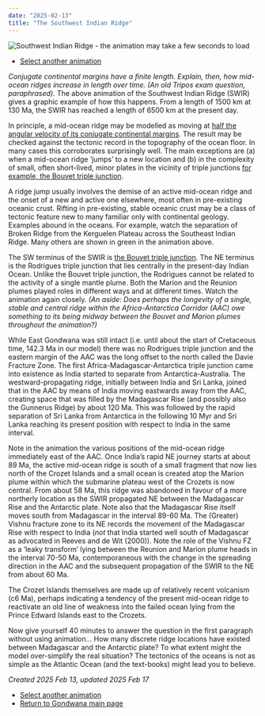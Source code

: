 ```yaml
---
date: "2025-02-13"
title: "The Southwest Indian Ridge"
---
```


![Southwest Indian Ridge - the animation may take a few seconds to load](swir-6.gif)

 * [Select another animation](../animations)

*Conjugate continental margins have a finite length.  Explain, then, how mid-ocean ridges increase in length over time. (An old Tripos exam question, paraphrased).*
The above animation of the Southwest Indian Ridge (SWIR) gives a graphic example of how this happens.  From a length of 1500 km at 130 Ma, the SWIR has reached a length of 6500 km at the present day.

In principle, a mid-ocean ridge may be modelled as moving at [half the angular velocity of its conjugate continental margins](https://www.reeves.nl/gondwana/mid-ocean-ridges).  The result may be checked against the tectonic record in the topography of the ocean floor.  In many cases this corroborates surprisingly well.  The main exceptions are (a) when a mid-ocean ridge ‘jumps’ to a new location and (b) in the complexity of small, often short-lived, minor plates in the vicinity of triple junctions [for example, the Bouvet triple junction](https://www.reeves.nl/gondwana/aac-anim-1).

A ridge jump usually involves the demise of an active mid-ocean ridge and the onset of a new and active one elsewhere, most often in pre-existing oceanic crust.  Rifting in pre-existing, stable oceanic crust may be a class of tectonic feature new to many familiar only with continental geology.  Examples abound in the oceans.  For example, watch the separation of Broken Ridge from the Kerguelen Plateau across the Southeast Indian Ridge.  Many others are shown in green in the animation above.

The SW terminus of the SWIR is [the Bouvet triple junction](https://www.reeves.nl/gondwana/aac-anim-1).  The NE terminus is the Rodrigues triple junction that lies centrally in the present-day Indian Ocean.  Unlike the Bouvet triple junction, the Rodrigues cannot be related to the activity of a single mantle plume.  Both the Marion and the Reunion plumes played roles in different ways and at different times.  Watch the animation again closely.  *(An aside: Does perhaps the longevity of a single, stable and central ridge within the Africa-Antarctica Corridor (AAC) owe something to its being midway between the Bouvet and Marion plumes throughout the animation?)*

While East Gondwana was still intact (i.e. until about the start of Cretaceous time, 142.3 Ma in our model) there was no Rodrigues triple junction and the eastern margin of the AAC was the long offset to the north called the Davie Fracture Zone.  The first Africa-Madagascar-Antarctica triple junction came into existence as India started to separate from Antarctica-Australia. The westward-propagating ridge, initially between India and Sri Lanka, joined that in the AAC by means of India moving eastwards away from the AAC, creating space that was filled by the Madagascar Rise (and possibly also the Gunnerus Ridge) by about 120 Ma. This was followed by the rapid separation of Sri Lanka from Antarctica in the following 10 Myr and Sri Lanka reaching its present position with respect to India in the same interval.

Note in the animation the various positions of the mid-ocean ridge immediately east of the AAC.  Once India’s rapid NE journey starts at about 89 Ma, the active mid-ocean ridge is south of a small fragment that now lies north of the Crozet Islands and a small ocean is created atop the Marion plume within which the submarine plateau west of the Crozets is now central.  From about 58 Ma, this ridge was abandoned in favour of a more northerly location as the SWIR propagated NE between the Madagascar Rise and the Antarctic plate.  Note also that the Madagascar Rise itself moves south from Madagascar in the interval 89-60 Ma.  The (Greater) Vishnu fracture zone to its NE records the movement of the Madagascar Rise with respect to India (*not* that India started well south of Madagascar as advocated in Reeves and de Wit (2000)).  Note the role of the Vishnu FZ as a ‘leaky transform’ lying between the Reunion and Marion plume heads in the interval 70-50 Ma, contemporaneous with the change in the spreading direction in the AAC and the subsequent propagation of the SWIR to the NE from about 60 Ma.

The Crozet Islands themselves are made up of relatively recent volcanism (c6 Ma), perhaps indicating a tendency of the present mid-ocean ridge to reactivate an old line of weakness into the failed ocean lying from the Prince Edward Islands east to the Crozets.

Now give yourself 40 minutes to answer the question in the first paragraph without using animation…  How many discrete ridge locations have existed between Madagascar and the Antarctic plate?  To what extent might the model over-simplify the real situation? The tectonics of the oceans is not as simple as the Atlantic Ocean (and the text-books) might lead you to believe.

*Created 2025 Feb 13, updated 2025 Feb 17*
 
 * [Select another animation](../animations)
 * [Return to Gondwana main page](../../gondwana)
